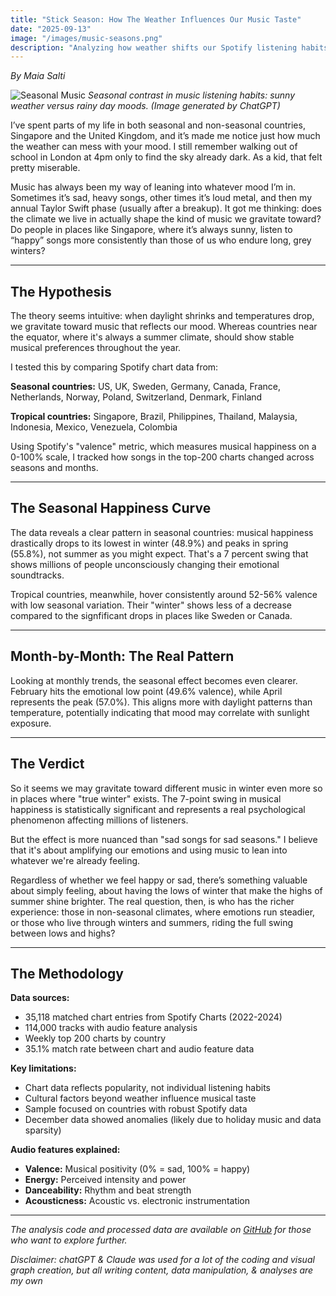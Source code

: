 ```yaml
---
title: "Stick Season: How The Weather Influences Our Music Taste"
date: "2025-09-13"
image: "/images/music-seasons.png"
description: "Analyzing how weather shifts our Spotify listening habits."
---
```

*By Maia Salti*

![Seasonal Music](/images/music-seasons.png)
*Seasonal contrast in music listening habits: sunny weather versus rainy day moods. (Image generated by ChatGPT)*

I’ve spent parts of my life in both seasonal and non-seasonal countries, Singapore and the United Kingdom, and it’s made me notice just how much the weather can mess with your mood. I still remember walking out of school in London at 4pm only to find the sky already dark. As a kid, that felt pretty miserable.

Music has always been my way of leaning into whatever mood I’m in. Sometimes it’s sad, heavy songs, other times it’s loud metal, and then my annual Taylor Swift phase (usually after a breakup). It got me thinking: does the climate we live in actually shape the kind of music we gravitate toward? Do people in places like Singapore, where it’s always sunny, listen to “happy” songs more consistently than those of us who endure long, grey winters?


---

## The Hypothesis

The theory seems intuitive: when daylight shrinks and temperatures drop, we gravitate toward music that reflects our mood. Whereas countries near the equator, where it's always a summer climate, should show stable musical preferences throughout the year.

I tested this by comparing Spotify chart data from:

**Seasonal countries:** US, UK, Sweden, Germany, Canada, France, Netherlands, Norway, Poland, Switzerland, Denmark, Finland

**Tropical countries:** Singapore, Brazil, Philippines, Thailand, Malaysia, Indonesia, Mexico, Venezuela, Colombia

Using Spotify's "valence" metric, which measures musical happiness on a 0-100% scale, I tracked how songs in the top-200 charts changed across seasons and months.

---

## The Seasonal Happiness Curve

<ValenceComparisonChart />

The data reveals a clear pattern in seasonal countries: musical happiness drastically drops to its lowest in winter (48.9%) and peaks in spring (55.8%), not summer as you might expect. That's a 7 percent swing that shows millions of people unconsciously changing their emotional soundtracks.

Tropical countries, meanwhile, hover consistently around 52-56% valence with low seasonal variation. Their "winter" shows less of a decrease compared to the signfificant drops in places like Sweden or Canada.

---

## Month-by-Month: The Real Pattern

<SeasonalTrendLine />

Looking at monthly trends, the seasonal effect becomes even clearer. February hits the emotional low point (49.6% valence), while April represents the peak (57.0%). This aligns more with daylight patterns than temperature, potentially indicating that mood may correlate with sunlight exposure.


---

## The Verdict

So it seems we may gravitate toward different music in winter even more so in places where "true winter" exists. The 7-point swing in musical happiness is statistically significant and represents a real psychological phenomenon affecting millions of listeners.

But the effect is more nuanced than "sad songs for sad seasons." I believe that it's about amplifying our emotions and using music to lean into whatever we're already feeling.

Regardless of whether we feel happy or sad, there’s something valuable about simply feeling, about having the lows of winter that make the highs of summer shine brighter. The real question, then, is who has the richer experience: those in non-seasonal climates, where emotions run steadier, or those who live through winters and summers, riding the full swing between lows and highs?

---

## The Methodology

**Data sources:**
- 35,118 matched chart entries from Spotify Charts (2022-2024)  
- 114,000 tracks with audio feature analysis  
- Weekly top 200 charts by country  
- 35.1% match rate between chart and audio feature data  

**Key limitations:**
- Chart data reflects popularity, not individual listening habits  
- Cultural factors beyond weather influence musical taste  
- Sample focused on countries with robust Spotify data  
- December data showed anomalies (likely due to holiday music and data sparsity)  

**Audio features explained:**
- **Valence:** Musical positivity (0% = sad, 100% = happy)  
- **Energy:** Perceived intensity and power  
- **Danceability:** Rhythm and beat strength  
- **Acousticness:** Acoustic vs. electronic instrumentation  

---

*The analysis code and processed data are available on <u>[GitHub](https://github.com/maiasalti/data-by-maia/blob/main/src/scripts/analyze-spotify-seasonal-data.js)</u> for those who want to explore further.*

*Disclaimer: chatGPT & Claude was used for a lot of the coding and visual graph creation, but all writing content, data manipulation, & analyses are my own* 